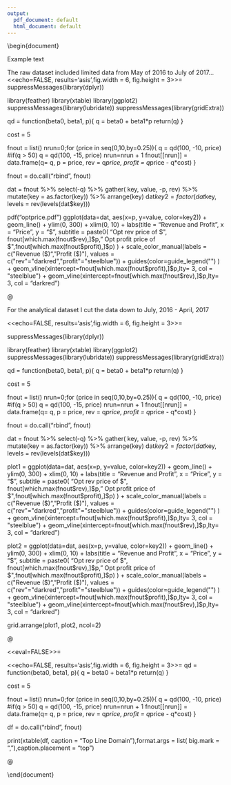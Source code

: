 ```yaml
---
output:
  pdf_document: default
  html_document: default
---
```

\documentclass{report}

\usepackage{longtable}
\usepackage[vcentering,dvips]{geometry}
\usepackage{pdflscape}
\usepackage{graphicx}
\usepackage[colorlinks = true,linkcolor = blue ]{hyperref}
\usepackage{textcomp}
\usepackage[T1]{fontenc}
\usepackage{lmodern}
\usepackage{booktabs}
\usepackage{amsmath}

\usepackage[english]{babel}
\usepackage{blindtext}

\usepackage{rotating}
\usepackage{pdflscape}



\newcommand{\HRule}{\rule{\linewidth}{0.5mm}}
\setlength{\parindent}{.3in}
\setcounter{secnumdepth}{5}
\geometry{
        letterpaper,
        left   =  1.0in,
        right  = 1.0in,
        top    = 1.0in,
        bottom = 1.0in}

\begin{document}


\include{./source/title}
\tableofcontents
\newpage


\section{Overview}
Example text
\begin{itemize}
  \item Move data into Hive and Spark from Postgres + R 
  \item Generate dependent variable and feature set 
  \item Fit models and test for accuracy
  \begin{itemize}
  \item Test LM, Logitistic, Random Forest, Gradient Descent 
  \item Test using all data vs history and no-history
  \item Test variety of feature sets
  \end{itemize}
\end{itemize}

\newpage 

\section{Exploratory Data Analysis}


\subsection{Sends Data}
The raw dataset included limited data from May of 2016 to July of 2017...
<<echo=FALSE, results='asis',fig.width = 6, fig.height = 3>>=
  suppressMessages(library(dplyr))


 library(feather)
library(xtable)
library(ggplot2)
suppressMessages(library(lubridate))
suppressMessages(library(gridExtra))

qd = function(beta0, beta1, p){
  q = beta0 + beta1*p
  return(q)
}


cost = 5 

fnout = list()
nrun=0;for (price in seq(0,10,by=0.25)){
  q = qd(100, -10, price)
  #if(q > 50)  q = qd(100, -15, price)
  nrun=nrun + 1
  fnout[[nrun]] = data.frame(q= q, p = price,  rev = q*price, profit = q*price - q*cost)
}

fnout = do.call("rbind", fnout)


dat = fnout %>% select(-q) %>% gather( key, value, -p, rev)  %>% 
  mutate(key = as.factor(key)) %>% arrange(key)
dat$key2 =  factor(dat$key, levels = rev(levels(dat$key)))

pdf("optprice.pdf")
ggplot(data=dat, aes(x=p, y=value, color=key2)) +
  geom_line()  +
  ylim(0, 300) + 
  xlim(0, 10) + 
  labs(title = "Revenue and Profit", x = "Price", y = "$", subtitle = paste0(
    "Opt rev price of $", fnout[which.max(fnout$rev),]$p, 
    " Opt profit price of $",fnout[which.max(fnout$profit),]$p)
  ) +
  scale_color_manual(labels = c("Revenue ($)", "Profit ($)"), values = c("rev"="darkred","profit"="steelblue")) +
  guides(color=guide_legend("") ) + 
  geom_vline(xintercept=fnout[which.max(fnout$profit),]$p,lty= 3, col = "steelblue") +
  geom_vline(xintercept=fnout[which.max(fnout$rev),]$p,lty= 3, col = "darkred")


@


For the analytical dataset I cut the data down to July, 2016 - April, 2017

<<echo=FALSE, results='asis',fig.width = 6, fig.height = 3>>=




  suppressMessages(library(dplyr))


 library(feather)
library(xtable)
library(ggplot2)
suppressMessages(library(lubridate))
suppressMessages(library(gridExtra))



qd = function(beta0, beta1, p){
  q = beta0 + beta1*p
  return(q)
}


cost = 5 

fnout = list()
nrun=0;for (price in seq(0,10,by=0.25)){
  q = qd(100, -10, price)
  #if(q > 50)  q = qd(100, -15, price)
  nrun=nrun + 1
  fnout[[nrun]] = data.frame(q= q, p = price,  rev = q*price, profit = q*price - q*cost)
}

fnout = do.call("rbind", fnout)


dat = fnout %>% select(-q) %>% gather( key, value, -p, rev)  %>% 
  mutate(key = as.factor(key)) %>% arrange(key)
dat$key2 =  factor(dat$key, levels = rev(levels(dat$key)))


plot1 = ggplot(data=dat, aes(x=p, y=value, color=key2)) +
  geom_line()  +
  ylim(0, 300) + 
  xlim(0, 10) + 
  labs(title = "Revenue and Profit", x = "Price", y = "$", subtitle = paste0(
    "Opt rev price of $", fnout[which.max(fnout$rev),]$p, 
    " Opt profit price of $",fnout[which.max(fnout$profit),]$p)
  ) +
  scale_color_manual(labels = c("Revenue ($)", "Profit ($)"), values = c("rev"="darkred","profit"="steelblue")) +
  guides(color=guide_legend("") ) + 
  geom_vline(xintercept=fnout[which.max(fnout$profit),]$p,lty= 3, col = "steelblue") +
  geom_vline(xintercept=fnout[which.max(fnout$rev),]$p,lty= 3, col = "darkred")

plot2 = ggplot(data=dat, aes(x=p, y=value, color=key2)) +
  geom_line()  +
  ylim(0, 300) + 
  xlim(0, 10) + 
  labs(title = "Revenue and Profit", x = "Price", y = "$", subtitle = paste0(
    "Opt rev price of $", fnout[which.max(fnout$rev),]$p, 
    " Opt profit price of $",fnout[which.max(fnout$profit),]$p)
  ) +
  scale_color_manual(labels = c("Revenue ($)", "Profit ($)"), values = c("rev"="darkred","profit"="steelblue")) +
  guides(color=guide_legend("") ) + 
  geom_vline(xintercept=fnout[which.max(fnout$profit),]$p,lty= 3, col = "steelblue") +
  geom_vline(xintercept=fnout[which.max(fnout$rev),]$p,lty= 3, col = "darkred")




grid.arrange(plot1, plot2, ncol=2)

@


\section{Analytical Dataset}

\subsection{Dependent Variable}




\subsubsection{Some subsection }

<<eval=FALSE>>=


<<echo=FALSE, results='asis',fig.width = 6, fig.height = 3>>=
qd = function(beta0, beta1, p){
  q = beta0 + beta1*p
  return(q)
}


cost = 5 

fnout = list()
nrun=0;for (price in seq(0,10,by=0.25)){
  q = qd(100, -10, price)
  #if(q > 50)  q = qd(100, -15, price)
  nrun=nrun + 1
  fnout[[nrun]] = data.frame(q= q, p = price,  rev = q*price, profit = q*price - q*cost)
}

df = do.call("rbind", fnout)

print(xtable(df, caption = "Top Line Domain"),format.args = list( big.mark = ","),caption.placement = "top")

@
               
                             
\subsection{Model}
\begin{equation}
  \operatorname{Pr}(\text{Event} = 1 \mid \text{X})
 = \frac{\exp(\beta_{0} + \beta_{1} \text{Gender} + \beta_{2} \text{Age} + \dots +
    \beta_{12} \text{immigration)} }{1 + \exp(\beta_{0} + \beta_{1} \text{Gender} + \beta_{2} \text{Age} +
\dots + \beta_{12 }\text{immigration})} \label{eq:glm1} 
\end{equation}

\subsection{Email Addresses With History}

\begin{figure}[t]
\includegraphics{optprice.pdf} 
\centering
\end{figure}


\blindtext

\begin{figure}[ !htb]
\minipage{0.49\textwidth}
  \includegraphics[width=\linewidth,height = 6cm]{optprice.pdf}
  \caption{Model 1 Importance}\label{fig:awesome_image1}
\endminipage\hfill
\minipage{0.49\textwidth}
  \includegraphics[width=\linewidth]{optprice.pdf}
  \caption{Model 1 Effects}\label{fig:awesome_image2}
\endminipage\hfill

\end{figure}


\blindtext

\end{document}